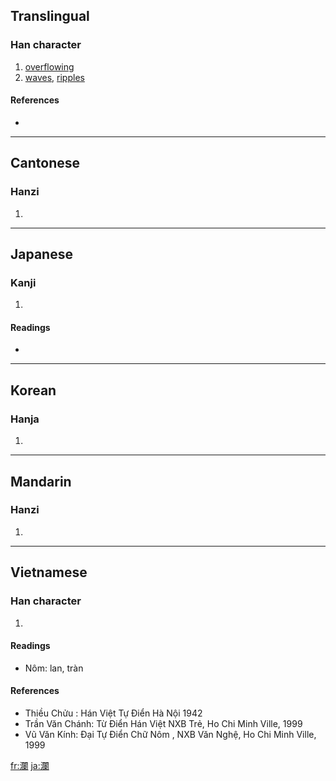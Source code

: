 {{also|澜}}
==Translingual==

===Han character===
{{Han char|rn=85|rad=水|as=17|sn=20|four=3712<sub>0</sub>|canj=水日弓田 (EANW)}}

# [[overflowing]]
# [[waves]], [[ripples]]

====References====
* {{Han ref|kx=0661.290|dkj=18722|dj=1071.100|hdz=31790.090|uh=703E|ud=28734|bh=C469|bd=50281}}

----

==Cantonese==

===Hanzi===
{{yue-hanzi|jyut=|y=laan4}}

# {{defn|Cantonese}}

----

==Japanese==

===Kanji===
{{ja-kanji|grade=|rs=水17}}

# {{defn|Japanese}}

====Readings====
* {{ja-readings|on=[[らん]] (ran)|kun=[[なみ]] (nami)}}

----

==Korean==

===Hanja===
{{ko-hanja|hangeul=란>난|eumhun=|rv=ran>nan|mr=ran>nan|y=lan>nan}}

# {{defn|Korean}}

----

==Mandarin==

===Hanzi===
{{cmn-hanzi|sim=澜|pin=[[lán]] ([[lan2]])|wg=lan<sup>2</sup>}}

# {{defn|Mandarin}}

----

==Vietnamese==

===Han character===
{{vi-hantu|lan}}

# {{defn|Vietnamese}}

====Readings====
* Nôm: lan, tràn

====References====
* Thiều Chửu : Hán Việt Tự Điển  Hà Nội 1942
* Trần Văn Chánh: Từ Điển Hán Việt NXB Trẻ, Ho Chi Minh Ville, 1999
* Vũ Văn Kính: Đại Tự Điển Chữ Nôm , NXB Văn Nghệ, Ho Chi Minh Ville, 1999

[[fr:瀾]]
[[ja:瀾]]